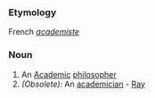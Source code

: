===Etymology===
French ''[[academiste]]''
===Noun===
#An [[Academic]] [[philosopher]]
#''(Obsolete):'' An [[academician]] - [[Ray]]
